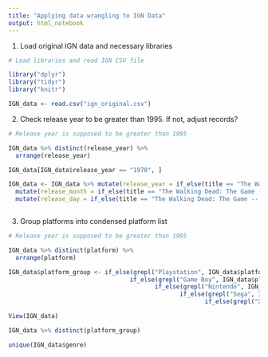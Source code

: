 ```yaml
---
title: "Applying data wrangling to IGN Data"
output: html_notebook
---
```


1. Load original IGN data and necessary libraries
```r
# Load libraries and read IGN CSV file

library("dplyr")
library("tidyr")
library("knitr")

IGN_data <- read.csv("ign_original.csv")
```

2. Check release year to be greater than 1995. If not, adjust records?
```r
# Release year is supposed to be greater than 1995

IGN_data %>% distinct(release_year) %>% 
  arrange(release_year)

IGN_data[IGN_data$release_year == "1970", ]

IGN_data <- IGN_data %>% mutate(release_year = if_else(title == "The Walking Dead: The Game -- Episode 1: A New Day", as.integer(2012), release_year)) %>% 
  mutate(release_month = if_else(title == "The Walking Dead: The Game -- Episode 1: A New Day", as.integer(4), release_month)) %>% 
  mutate(release_day = if_else(title == "The Walking Dead: The Game -- Episode 1: A New Day", as.integer(24), release_day))



```

3. Group platforms into condensed platform list
```r
# Release year is supposed to be greater than 1995

IGN_data %>% distinct(platform) %>% 
  arrange(platform)

IGN_data$platform_group <- if_else(grepl("Playstation", IGN_data$platform, ignore.case = TRUE), "Playstation", 
                                  if_else(grepl("Game Boy", IGN_data$platform, ignore.case = TRUE), "Game Boy",
                                         if_else(grepl("Nintendo", IGN_data$platform, ignore.case = TRUE), "Nintendo",
                                                if_else(grepl("Sega", IGN_data$platform, ignore.case = TRUE), "Sega",
                                                       if_else(grepl("Xbox", IGN_data$platform, ignore.case = TRUE), "Xbox", as.character(IGN_data$platform))))))

View(IGN_data)

IGN_data %>% distinct(platform_group)

unique(IGN_data$genre)
```






















